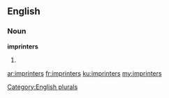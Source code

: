 ==English==

===Noun===
'''imprinters'''

# {{plural of|[[imprinter]]}}

[[Category:English plurals]]

[[ar:imprinters]]
[[fr:imprinters]]
[[ku:imprinters]]
[[my:imprinters]]